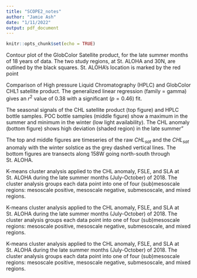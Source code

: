 ```yaml
---
title: "SCOPE2_notes"
author: "Jamie Ash"
date: "1/11/2022"
output: pdf_document
---
```


```r
knitr::opts_chunk$set(echo = TRUE)
```

Contour plot of the GlobColor Satellite product, for the late summer months of 18 years of data. The two study regions, at St. ALOHA and 30N, are outlined by the black squares. St. ALOHA's location is marked by the red point

Comparison of High pressure Liquid Chromatography (HPLC) and GlobColor CHL1 satellite product. The generalized linear regression (family = gamma) gives an $r^2$ value of $0.38$ with a significant ($p = 0.46$) fit.

The seasonal signals of the CHL satellite product (top figure) and HPLC bottle samples. POC bottle samples (middle figure) show a maximum in the summer and minimum in the winter (low light availability). The CHL anomaly (bottom figure) shows high deviation (shaded region) in the late summer"

The top and middle figures are timeseries of the raw $CHL_{sat}$ and the $CHL_{sat}$ anomaly with the winter solstice as the grey dashed vertical lines. The bottom figures are transects along 158W going north-south through St. ALOHA.

K-means cluster analysis applied to the CHL anomaly, FSLE, and SLA at St. ALOHA during the late summer months (July-October) of 2018. The cluster analysis groups each data point into one of four (sub)mesoscale regions: mesoscale positive, mesoscale negative, submesoscale, and mixed regions.

K-means cluster analysis applied to the CHL anomaly, FSLE, and SLA at St. ALOHA during the late summer months (July-October) of 2018. The cluster analysis groups each data point into one of four (sub)mesoscale regions: mesoscale positive, mesoscale negative, submesoscale, and mixed regions.

K-means cluster analysis applied to the CHL anomaly, FSLE, and SLA at St. ALOHA during the late summer months (July-October) of 2018. The cluster analysis groups each data point into one of four (sub)mesoscale regions: mesoscale positive, mesoscale negative, submesoscale, and mixed regions.










